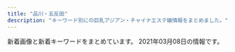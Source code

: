 ```yaml
---
title: "品川・五反田"
description: "キーワード別にの巨乳アジアン・チャイナエステ嬢情報をまとめました。"
---
```


新着画像と新着キーワードをまとめています。
2021年03月08日の情報です。

<DmmAffiliateIns />
<KeywordTable
  shops={
    [
    {
        "station": "JR\u4e94\u53cd\u7530\u99c5\u897f\u53e3",
        "url": "https://tsukiwa.info/",
        "name": "\u6708\u306e\u548c",
        "keywords": {},
        "img_links": [
            "https://tsukiwa.info/img/staff/mimi20202.jpg",
            "https://tsukiwa.info/img/staff/mimi202012.jpg",
            "https://tsukiwa.info/img/staff/sara243.jpg",
            "https://tsukiwa.info/img/staff/sara241.jpg",
            "https://tsukiwa.info/img/staff/yuri001.jpg",
            "https://tsukiwa.info/img/news1.png",
            "https://tsukiwa.info/img/news3.png",
            "https://tsukiwa.info/img/staff/mika05.jpg",
            "https://www.a-side.com/ad/koko/include/banner/koko_200x40.png",
            "https://tsukiwa.info/img/staff/koko3.jpg",
            "https://tsukiwa.info/img/bar_profile.png",
            "https://tsukiwa.info/img/staff/no_image.jpg",
            "https://tsukiwa.info/img/staff_top/20201219_1.jpg",
            "https://tsukiwa.info/img/staff/IMG_3569.jpg",
            "https://tsukiwa.info/img/staff/rumi02.jpg",
            "https://tsukiwa.info/img/staff/sara244.jpg",
            "https://tsukiwa.info/img/bar_staff.png",
            "https://tsukiwa.info/img/QRcode.png",
            "https://tsukiwa.info/img/staff/g12.jpg",
            "https://tsukiwa.info/img/top_map.jpg",
            "https://tsukiwa.info/img/pickupGirl.png",
            "https://tsukiwa.info/img/staff/ruru1.jpg",
            "https://tsukiwa.info/img/staff/g121.jpg",
            "https://tsukiwa.info/img/staff/sara242.jpg",
            "https://tsukiwa.info/img/staff/mimi01.jpg",
            "https://tsukiwa.info/img/akusesu-top0.jpg",
            "https://tsukiwa.info/img/staff/aya2101.jpg",
            "https://tsukiwa.info/img/bar_gallery.png",
            "https://tsukiwa.info/img/event/20210128.png",
            "https://tsukiwa.info/img/staff/rumi04.jpg",
            "https://tsukiwa.info/img/staff/5AD524C3-384E-48C5-9527-57A24BF6D687.jpeg",
            "https://tsukiwa.info/img/event/camp03.jpg",
            "https://tsukiwa.info/img/staff_top/20201219_2.jpg"
        ]
    },
    {
        "img_links": [
            "http://p-fly.work/images/b2.jpg",
            "http://p-fly.work/images/news.jpg",
            "http://p-fly.work/images/interior_t.png",
            "http://p-fly.work/images/b1.jpg",
            "http://p-fly.work/img/yuyu1.jpg",
            "http://p-fly.work/images/tr.jpg",
            "http://p-fly.work/images/int1.jpg",
            "http://p-fly.work/images/mobile.jpg",
            "http://p-fly.work/staff/yuyu.jpg",
            "http://p-fly.work/images/sys3.jpg",
            "http://p-fly.work/images/10.jpg",
            "http://p-fly.work/staff/mai.jpg",
            "http://p-fly.work/staff/yuki.jpg",
            "http://p-fly.work/images/int2.png",
            "http://p-fly.work/images/7.jpg",
            "http://p-fly.work/staff/koko.jpg",
            "http://p-fly.work/images/line.png",
            "http://p-fly.work/images/12.jpg",
            "http://p-fly.work/images/1.jpg",
            "http://p-fly.work/images/sys1.jpg",
            "http://p-fly.work/img/mai1.jpg",
            "http://p-fly.work/images/sys4.png",
            "http://p-fly.work/images/staff_t.png",
            "http://p-fly.work/img/sara1.jpg",
            "http://p-fly.work/images/ac1.jpg",
            "http://p-fly.work/images/b3.jpg",
            "http://p-fly.work/images/sys2.jpg",
            "http://p-fly.work/img/koko1.jpg",
            "http://p-fly.work/staff/sara.jpg",
            "http://p-fly.work/images/head.png"
        ],
        "station": "JR\u4e94\u53cd\u7530\u99c5\u897f\u53e3",
        "name": "\u7d2b\u306e\u8776",
        "url": "http://p-fly.work/",
        "keywords": {}
    },
    {
        "url": "http://lacure.link/",
        "keywords": {},
        "station": "\u6238\u8d8a\u9280\u5ea7\u99c5",
        "name": "\u30e9\u30ad\u30e5\u30a2",
        "img_links": [
            "http://lacure.link/images/face.png",
            "http://lacure.link/images/s1.jpg",
            "http://lacure.link/images/kol.jpg",
            "http://lacure.link/images/g0.jpg",
            "http://lacure.link/images/news.png",
            "http://lacure.link/images/asali.jpg",
            "http://lacure.link/images/r3.jpg",
            "http://lacure.link/images/left3.png",
            "http://lacure.link/images/g5.jpg",
            "http://lacure.link/images/zi.png",
            "http://lacure.link/images/r6.jpg",
            "http://lacure.link/images/gb01.png",
            "http://lacure.link/images/r5.jpg",
            "http://lacure.link/images/top2.jpg",
            "http://lacure.link/images/g1.jpg",
            "http://lacure.link/images/g2.jpg",
            "http://lacure.link/images/r2.jpg",
            "http://lacure.link/images/g6.jpg",
            "http://lacure.link/images/g3.jpg",
            "http://lacure.link/images/r4.jpg",
            "http://lacure.link/images/s_staff.png",
            "http://lacure.link/images/sayuri.jpg",
            "http://lacure.link/images/kiki.jpg",
            "http://lacure.link/images/r1.jpg",
            "http://lacure.link/images/yuki.jpg"
        ]
    },
    {
        "url": "http://f-aroma.info/",
        "img_links": [],
        "station": "JR\u54c1\u5ddd\u99c5\u9ad8\u8f2a\u53e3",
        "name": "\u30d5\u30ed\u30fc\u30e9",
        "keywords": {}
    },
    {
        "url": "http://www.kouroku-este.com/",
        "station": "JR\u54c1\u5ddd\u99c5\u9ad8\u8f2a\u53e3",
        "keywords": {
            "C": 15
        },
        "name": "\u5eb7\u7984",
        "img_links": [
            "http://www.kouroku-este.com/img/staff/eee/s-eee1.jpg",
            "http://www.kouroku-este.com/img/staff/aaa/aaa2.jpg",
            "http://www.kouroku-este.com/img/staff/bbb/bbb1.jpg",
            "http://www.kouroku-este.com/img/top/listmark1.png",
            "http://www.kouroku-este.com/img/staff/ggg/ggg1.jpg",
            "http://www.kouroku-este.com/img/staff/fff/s-fff1.jpg",
            "http://www.kouroku-este.com/img/system/service01.jpg",
            "http://www.kouroku-este.com/img/staff/eee/s-eee2.jpg",
            "http://www.kouroku-este.com/img/system/service02.jpg",
            "http://www.kouroku-este.com/img/staff/ccc/ccc1.jpg",
            "http://www.kouroku-este.com/img/menu/info_r.jpg",
            "http://www.kouroku-este.com/img/staff/aaa/aaa1.jpg",
            "http://www.kouroku-este.com/img/staff/ccc/ccc2.jpg",
            "http://www.kouroku-este.com/img/staff/fff/s-fff2.jpg"
        ]
    },
    {
        "keywords": {},
        "url": "https://i-house.aoaoeo.com/",
        "station": "JR\u4e94\u53cd\u7530\u99c5\u897f\u53e3",
        "img_links": [],
        "name": "\u7652\u3057\u30cf\u30a6\u30b9"
    },
    {
        "img_links": [
            "http://www.kenkou-house.info/img/s22.jpg",
            "http://www.kenkou-house.info/img/door.png",
            "http://www.kenkou-house.info/img/m7.png",
            "http://www.kenkou-house.info/img/s17.jpg",
            "http://www.kenkou-house.info/img/s4.jpg",
            "http://www.kenkou-house.info/img/bottmo-ritght.png",
            "http://www.kenkou-house.info/img/s11.jpg",
            "http://www.kenkou-house.info/img/m5.png",
            "http://www.kenkou-house.info/img/m6.png",
            "http://www.kenkou-house.info/img/s61.jpg",
            "http://www.kenkou-house.info/img/s14.jpg",
            "http://www.kenkou-house.info/img/m3.png",
            "http://www.kenkou-house.info/img/Himawari_88_31.png",
            "http://www.kenkou-house.info/img/s15.jpg",
            "http://www.kenkou-house.info/img/Himawari_200_40.png",
            "http://www.kenkou-house.info/img/head.png",
            "http://www.kenkou-house.info/img/s7.jpg",
            "http://www.kenkou-house.info/img/s12.jpg",
            "http://www.kenkou-house.info/img/s21.jpg",
            "http://www.kenkou-house.info/img/play.png",
            "http://www.kenkou-house.info/img/s1.jpg",
            "http://www.kenkou-house.info/img/s20.jpg",
            "http://www.kenkou-house.info/img/m4.png",
            "http://www.kenkou-house.info/img/m1.png",
            "http://www.kenkou-house.info/img/s91.jpg",
            "http://www.kenkou-house.info/img/s16.jpg",
            "http://www.kenkou-house.info/img/Himawari_160_45.png",
            "http://www.kenkou-house.info/img/bottmo-left.png",
            "http://www.kenkou-house.info/img/m2.png",
            "http://www.kenkou-house.info/img/s13.jpg",
            "http://www.kenkou-house.info/img/Himawari_468_60.png",
            "http://www.kenkou-house.info/img/m8.png",
            "http://www.kenkou-house.info/img/s.png",
            "http://www.kenkou-house.info/img/s33.jpg",
            "http://www.kenkou-house.info/img/body-.png"
        ],
        "name": "\u3072\u307e\u308f\u308a",
        "station": "JR\u4e94\u53cd\u7530\u99c5\u6771\u53e3",
        "keywords": {
            "C": 8
        },
        "url": "http://www.kenkou-house.info/"
    },
    {
        "url": "http://www.relax-cs.com/",
        "station": "JR\u4e94\u53cd\u7530\u99c5\u897f\u53e3",
        "img_links": [
            "http://www.relax-cs.com/ncss/nav/nav-004.jpg",
            "http://www.relax-cs.com/ncss/top01.jpg",
            "http://www.relax-cs.com/ncss/nav/nav-001.jpg",
            "http://www.relax-cs.com/ncss/nav/nav-006.jpg",
            "http://www.relax-cs.com/ncss/nav/nav-003.jpg",
            "http://www.relax-cs.com/ncss/top03.jpg",
            "http://www.relax-cs.com/ncss/tel.png",
            "http://www.relax-cs.com/ncss/staff02.jpg",
            "http://www.relax-cs.com/ncss/staff01.jpg",
            "http://www.relax-cs.com/ncss/top02-left.jpg",
            "http://www.relax-cs.com/ncss/nav/nav-005.jpg",
            "http://www.relax-cs.com/ncss/nav/nav-002.jpg"
        ],
        "name": "\u30ea\u30e9\u30af\u30bc\u30fc\u30b7\u30e7\u30f3\u862d",
        "keywords": {}
    },
    {
        "img_links": [
            "http://gotanda.pepper.jp/m049.png",
            "http://gotanda.pepper.jp/m02272.jpg",
            "http://gotanda.pepper.jp/gotanda001.jpg",
            "http://gotanda.pepper.jp/m048.png",
            "http://gotanda.pepper.jp/20151109231038834554.jpg",
            "http://gotanda.pepper.jp/1-01.png",
            "http://gotanda.pepper.jp/m173.jpg"
        ],
        "keywords": {},
        "name": "\u4e94\u53cd\u7530\u30e1\u30c7\u30a3\u30ab\u30eb\u30a8\u30f3",
        "station": "JR\u4e94\u53cd\u7530\u99c5\u897f\u53e3",
        "url": "http://gotanda.pepper.jp/"
    },
    {
        "keywords": {},
        "img_links": [
            "http://hi-msg.com/tonpoh/images/p-0.jpg",
            "http://hi-msg.com/tonpoh/images/p-4.jpg",
            "http://hi-msg.com/tonpoh/images/botton.png",
            "http://hi-msg.com/tonpoh/images/p-5.jpg",
            "http://hi-msg.com/tonpoh/images/p-9.jpg",
            "http://hi-msg.com/tonpoh/images/p-12-1.jpg",
            "http://hi-msg.com/tonpoh/images/p-11-1.jpg",
            "http://hi-msg.com/tonpoh/images/p-13-1.jpg",
            "http://hi-msg.com/tonpoh/images/p-10-1.jpg",
            "http://hi-msg.com/tonpoh/images/tit-staff.png",
            "http://hi-msg.com/tonpoh/images/l.png",
            "http://hi-msg.com/tonpoh/images/p-12.jpg",
            "http://hi-msg.com/tonpoh/images/p-14.jpg",
            "http://hi-msg.com/tonpoh/images/tit-sys.png",
            "http://hi-msg.com/tonpoh/images/fla.png",
            "http://hi-msg.com/tonpoh/images/s4.jpg",
            "http://hi-msg.com/tonpoh/images/p-11.jpg",
            "http://hi-msg.com/tonpoh/images/fla-1.png",
            "http://hi-msg.com/tonpoh/images/p-6-1.jpg",
            "http://hi-msg.com/tonpoh/images/ll.png",
            "http://hi-msg.com/tonpoh/images/p-6.jpg",
            "http://hi-msg.com/tonpoh/images/p-7.jpg",
            "http://hi-msg.com/tonpoh/images/s1.png",
            "http://hi-msg.com/tonpoh/images/s6.png",
            "http://hi-msg.com/tonpoh/images/p-14-1.jpg",
            "http://hi-msg.com/tonpoh/images/p-13.jpg",
            "http://hi-msg.com/tonpoh/images/s9.png",
            "http://hi-msg.com/tonpoh/images/no.png",
            "http://hi-msg.com/tonpoh/images/s8.png",
            "http://hi-msg.com/tonpoh/images/p-8.jpg",
            "http://hi-msg.com/tonpoh/images/s5.png",
            "http://hi-msg.com/tonpoh/images/fla-3.png",
            "http://hi-msg.com/tonpoh/images/p-2.jpg",
            "http://hi-msg.com/tonpoh/images/p-9-1.jpg",
            "http://hi-msg.com/tonpoh/images/p-10.jpg",
            "http://hi-msg.com/tonpoh/images/p-7-1.jpg",
            "http://hi-msg.com/tonpoh/images/p-8-1.jpg",
            "http://hi-msg.com/tonpoh/images/p-1.jpg",
            "http://hi-msg.com/tonpoh/images/line.png"
        ],
        "name": "\u30c8\u30f3\u30dd\u30fc",
        "url": "http://hi-msg.com/tonpoh/",
        "station": "JR\u4e94\u53cd\u7530\u99c5\u897f\u53e3"
    },
    {
        "url": "http://www.es-yuduki.com/",
        "name": "\u30de\u30c3\u30b5\u30fc\u30b8\u306e\u5915\u6708",
        "station": "JR\u4e94\u53cd\u7530\u99c5\u897f\u53e3",
        "keywords": {
            "C": 13
        },
        "img_links": [
            "http://www.es-yuduki.com/css/progress07.jpg",
            "http://www.es-yuduki.com/css/nav/nav-0003.jpg",
            "http://www.es-yuduki.com/css/nav/change-0003.jpg",
            "http://www.es-yuduki.com/css/staff01.jpg",
            "http://www.es-yuduki.com/css/head.jpg",
            "http://www.es-yuduki.com/css/progress04.jpg",
            "http://www.es-yuduki.com/css/kanban.jpg",
            "http://www.es-yuduki.com/css/progress08.jpg",
            "http://www.es-yuduki.com/css/nav/nav-006.jpg",
            "http://www.es-yuduki.com/css/progress06.jpg",
            "http://www.es-yuduki.com/css/coupon003.jpg",
            "http://www.es-yuduki.com/css/nav/nav-007.jpg",
            "http://www.es-yuduki.com/css/nav/change-005.jpg",
            "http://www.es-yuduki.com/css/progress02.jpg",
            "http://www.es-yuduki.com/css/nav/nav-004.jpg",
            "http://www.es-yuduki.com/css/staff01-b.jpg",
            "http://www.es-yuduki.com/css/nav/nav-002.jpg",
            "http://www.es-yuduki.com/css/nav/nav-001.jpg",
            "http://www.es-yuduki.com/css/main-top05.png",
            "http://www.es-yuduki.com/css/nav/nav-005.jpg",
            "http://www.es-yuduki.com/css/nav/change-002.jpg",
            "http://www.es-yuduki.com/css/nav/change-001.jpg",
            "http://www.es-yuduki.com/css/progress01.jpg",
            "http://www.es-yuduki.com/css/nav/change-006.jpg",
            "http://www.es-yuduki.com/css/progress03.jpg",
            "http://www.es-yuduki.com/css/staff00.jpg",
            "http://www.es-yuduki.com/css/progress05.jpg",
            "http://www.es-yuduki.com/css/staff02-b.jpg",
            "http://www.es-yuduki.com/css/staff03.jpg",
            "http://www.es-yuduki.com/css/nav/change-007.jpg",
            "http://www.es-yuduki.com/css/nav/change-004.jpg",
            "http://www.es-yuduki.com/css/staff02.jpg",
            "http://www.es-yuduki.com/css/staff03-b.jpg"
        ]
    },
    {
        "keywords": {},
        "name": "\u82b1\u8863",
        "station": "JR\u4e94\u53cd\u7530\u99c5",
        "img_links": [
            "http://hanagoromo.work/head.jpg",
            "http://hanagoromo.work/ai3.jpg",
            "http://hanagoromo.work/miyuki.jpg",
            "http://hanagoromo.work/int2.jpg",
            "http://hanagoromo.work/rina1.jpeg",
            "http://hanagoromo.work/1.jpg",
            "http://hanagoromo.work/112.jpg",
            "http://hanagoromo.work/b3.jpg",
            "http://hanagoromo.work/interior1.jpg",
            "http://hanagoromo.work/b1.jpg",
            "http://hanagoromo.work/yuna2.jpg",
            "http://hanagoromo.work/mens-esthe1.png",
            "http://hanagoromo.work/mio.jpg",
            "http://hanagoromo.work/s1.png",
            "http://hanagoromo.work/yumi1.jpg",
            "http://hanagoromo.work/hitomi.jpg",
            "http://hanagoromo.work/mio1.jpg",
            "http://hanagoromo.work/staff_t.jpg",
            "http://hanagoromo.work/ai2.jpg",
            "http://hanagoromo.work/sayaka.jpg",
            "http://hanagoromo.work/2.jpg",
            "http://hanagoromo.work/3.jpg",
            "http://hanagoromo.work/mio2.jpg",
            "http://hanagoromo.work/hitomi2.jpg",
            "http://hanagoromo.work/nana1.jpg",
            "http://hanagoromo.work/yuna1.jpg",
            "http://hanagoromo.work/eri.jpg",
            "http://hanagoromo.work/yuki.jpg",
            "http://hanagoromo.work/miyuki1.jpg",
            "http://hanagoromo.work/interior_t.jpg",
            "http://hanagoromo.work/tina2.jpg",
            "http://hanagoromo.work/yumi.jpg",
            "http://hanagoromo.work/rina2.jpeg",
            "http://hanagoromo.work/rie1.jpg",
            "http://hanagoromo.work/nana.jpg",
            "http://hanagoromo.work/b2.jpg",
            "http://hanagoromo.work/nana2.jpg",
            "http://hanagoromo.work/6.jpg",
            "http://hanagoromo.work/4.jpg",
            "http://hanagoromo.work/tina.jpg",
            "http://hanagoromo.work/main_top.jpg",
            "http://hanagoromo.work/ta.png",
            "http://hanagoromo.work/yuyu.jpg",
            "http://hanagoromo.work/sys.jpg",
            "http://hanagoromo.work/hitomi1.jpg"
        ],
        "url": "http://hanagoromo.work/"
    },
    {
        "name": "\u7f8e\u4f36",
        "img_links": [
            "http://es-mirei.com/staffPhoto/s20170911152114.jpg",
            "http://es-mirei.com/staffPhoto/b20180209180323.jpg",
            "http://es-mirei.com/staffPhoto/s20180613122502.jpg",
            "http://es-mirei.com/staffPhoto/b20170911152114.jpg",
            "http://es-mirei.com/images/store/01.jpg",
            "http://es-mirei.com/staffPhoto/b20180613122502.jpg",
            "http://es-mirei.com/images/store/06.jpg",
            "http://es-mirei.com/images/store/03.jpg",
            "http://es-mirei.com/images/s3Slider1Images/02.jpg",
            "http://es-mirei.com/images/store/04.jpg",
            "http://es-mirei.com/staffPhoto/b20170728165536.jpg",
            "http://es-mirei.com/images/store/05.jpg",
            "http://es-mirei.com/staffPhoto/s20170728165536.jpg",
            "http://es-mirei.com/images/returnStaffBtn.png",
            "http://es-mirei.com/staffPhoto/s20170911152129.jpg",
            "http://es-mirei.com/staffPhoto/s20180209180323.jpg",
            "http://es-mirei.com/staffPhoto/b20170728165256.jpg",
            "http://es-mirei.com/staffPhoto/s20170728165302.jpg",
            "http://es-mirei.com/staffPhoto/s20170908125528.jpg",
            "http://es-mirei.com/images/s3Slider1Images/03.jpg",
            "http://es-mirei.com/images/noImg.jpg",
            "http://es-mirei.com/staffPhoto/b20170911152129.jpg",
            "http://es-mirei.com/staffPhoto/b20170908125528.jpg",
            "http://es-mirei.com/images/s3Slider1Images/01.jpg",
            "http://es-mirei.com/staffPhoto/b20170728165302.jpg",
            "http://es-mirei.com/images/store/02.jpg",
            "http://es-mirei.com/staffPhoto/s20170728165256.jpg"
        ],
        "url": "http://es-mirei.com/",
        "keywords": {
            "87": 4,
            "86": 2,
            "88": 2,
            "E": 8,
            "85": 2
        },
        "station": "JR\u4e94\u53cd\u7530\u99c5\u897f\u53e3"
    },
    {
        "img_links": [
            "http://www.relax-fuyou.info/img/top.jpg",
            "http://www.relax-fuyou.info/img/sta5.jpg",
            "http://www.relax-fuyou.info/img/st42.jpg",
            "http://www.relax-fuyou.info/img/r9.jpg",
            "http://www.relax-fuyou.info/img/st150.jpg",
            "http://www.relax-fuyou.info/img/st1.jpg",
            "http://www.relax-fuyou.info/img/st160.jpg",
            "http://www.relax-fuyou.info/img/sta8.jpg",
            "http://www.relax-fuyou.info/img/st71.jpg",
            "http://www.relax-fuyou.info/img/st72.jpg",
            "http://www.relax-fuyou.info/img/sta16.jpg",
            "http://www.relax-fuyou.info/img/sta15.jpg",
            "http://www.relax-fuyou.info/img/st141.jpg",
            "http://www.relax-fuyou.info/img/st191.jpg",
            "http://www.relax-fuyou.info/img/sta19.jpg",
            "http://www.relax-fuyou.info/img/sta17.jpg",
            "http://www.relax-fuyou.info/img/st17.jpg",
            "http://www.relax-fuyou.info/img/sta1.jpg",
            "http://www.relax-fuyou.info/img/st7.jpg",
            "http://www.relax-fuyou.info/img/st171.jpg",
            "http://www.relax-fuyou.info/img/st5.jpg",
            "http://www.relax-fuyou.info/img/sta18.jpg",
            "http://www.relax-fuyou.info/img/st10.jpg",
            "http://www.relax-fuyou.info/img/st8.jpg",
            "http://www.relax-fuyou.info/img/st181.jpg",
            "http://www.relax-fuyou.info/img/st201.jpg",
            "http://www.relax-fuyou.info/img/st11.jpg",
            "http://www.relax-fuyou.info/img/st140.jpg",
            "http://www.relax-fuyou.info/img/st161.jpg",
            "http://www.relax-fuyou.info/img/st110.jpg",
            "http://www.relax-fuyou.info/img/sta20.jpg",
            "http://www.relax-fuyou.info/img/st41.jpg"
        ],
        "keywords": {
            "D": 5,
            "86": 2,
            "E": 5,
            "G": 1,
            "84": 5,
            "C": 3,
            "90": 2,
            "87": 2,
            "88": 3
        },
        "url": "http://www.relax-fuyou.info/",
        "name": "\u8299\u84c9\uff5e\u30d5\u30e8\u30a6\uff5e",
        "station": "JR\u4e94\u53cd\u7530\u99c5\u6771\u53e3"
    }
]
}
/>
<DmmAffiliateScript />
